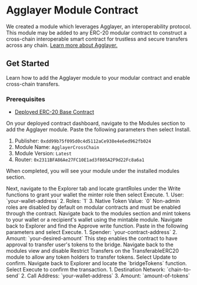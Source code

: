 
# Agglayer Module Contract

We created a module which leverages Agglayer, an interoperability protocol. This module may be added to any ERC-20 modular contract to construct a cross-chain 
interoperable smart contract for trustless and secure transfers across any chain. [Learn more about Agglayer.](https://github.com/AggLayer)

<OpenSourceCard title="Agglayer Module Contract" href="https://thirdweb.com/thirdweb.eth/AgglayerCrossChain" />

## Get Started

Learn how to add the Agglayer module to your modular contract and enable cross-chain transfers.

### Prerequisites

- [Deployed ERC-20 Base Contract](/contracts/modular-contracts/tutorials/deploy-erc20-core)

<Steps>

<Step title="Add Agglayer module">

On your deployed contract dashboard, navigate to the Modules section to add the Agglayer module. Paste the following parameters then select Install. 
1. Publisher: `0xdd99b75f095d0c4d5112aCe938e4e6ed962fb024`
2. Module Name: `AgglayerCrossChain`
3. Module Version: `Latest`
4. Router: `0x2311BFA86Ae27FC10E1ad3f805A2F9d22Fc8a6a1`

<DocImage src={AgglayerModule} alt="Agglayer Module" />

When completed, you will see your module under the installed modules section. 

</Step>

<Step title="Grant minter role">
Next, navigate to the Explorer tab and locate grantRoles under the Write functions to grant your wallet the minter role then select Execute.
1. User: `your-wallet-address`
2. Roles: `1`
3. Native Token Value: `0`
<DocImage src={GrantMinter} alt="Grant Minter Role" />

<Callout variant="info" title="Modular Contract Roles">
Non-admin roles are disabled by default on modular contracts and must be enabled through the contract.
</Callout>
</Step>

<Step title="Mint tokens">
Navigate back to the modules section and mint tokens to your wallet or a recipient's wallet using the mintable module.

<DocImage src={MintTokens} alt="Mint Tokens" />
</Step>

<Step title="Approve transfers on contract">
Navigate back to Explorer and find the Approve write function. Paste in the following parameters and select Execute. 
1. Spender: `your-contract-address`
2. Amount: `your-desired-amount`

<DocImage src={ApproveFunction} alt="Approve Function" />

<Callout variant="info" title="Modular Contract Approvals">
This step enables the contract to have approval to transfer user's tokens to the bridge.
</Callout>
</Step>

<Step title="Approve transfers on module">
Navigate back to the modules view and disable Restrict Transfers on the TransferableERC20 module to allow any token holders to transfer tokens. Select Update to confirm.

<DocImage src={RestrictTransfer} alt="Restrict Transfer" />
</Step>

<Step title="Bridge tokens">
Navigate back to Explorer and locate the `bridgeTokens` function. Select Execute to confirm the transaction.
1. Destination Network: `chain-to-send`
2. Call Address: `your-wallet-address`
3. Amount: `amount-of-tokens`



</Step>

</Steps>

